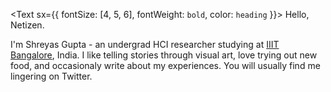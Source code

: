 <Text sx={{ fontSize: [4, 5, 6], fontWeight: `bold`, color: `heading` }}>
  Hello, Netizen.
</Text>

I'm Shreyas Gupta - an undergrad HCI researcher studying at <a href="https://www.iiitb.ac.in" target="_blank">IIIT Bangalore</a>, India. I like telling stories through visual art, love trying out new food, and occasionaly write about my experiences. You will usually find me lingering on Twitter. 